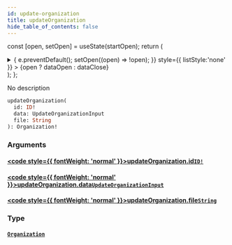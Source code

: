 ```yaml
---
id: update-organization
title: updateOrganization
hide_table_of_contents: false
---
```






const [open, setOpen] = useState(startOpen);
return (
<details {...(open ? { open: true } : {})} className="details" style={{ border:'none', boxShadow:'none', background:'var(--ifm-background-color)' }}>
<summary
onClick={(e) => {
e.preventDefault();
setOpen((open) => !open);
}}
style={{ listStyle:'none' }} >
{open ? dataOpen : dataClose}
</summary>
{open && children}
</details>
);
};

No description

```graphql
updateOrganization(
  id: ID!
  data: UpdateOrganizationInput
  file: String
): Organization!
```

### Arguments

#### [<code style={{ fontWeight: 'normal' }}>updateOrganization.<b>id</b></code>](#)<Bullet />[`ID!`](../../../docs/schema/scalars/id) <Badge class="secondary" text="non-null"/> <Badge class="secondary" text="scalar"/>

>

#### [<code style={{ fontWeight: 'normal' }}>updateOrganization.<b>data</b></code>](#)<Bullet />[`UpdateOrganizationInput`](../../../docs/schema/inputs/update-organization-input) <Badge class="secondary" text="input"/>

>

#### [<code style={{ fontWeight: 'normal' }}>updateOrganization.<b>file</b></code>](#)<Bullet />[`String`](../../../docs/schema/scalars/string) <Badge class="secondary" text="scalar"/>

>

### Type

#### [`Organization`](../../../docs/schema/objects/organization) <Badge class="secondary" text="object"/>

>
